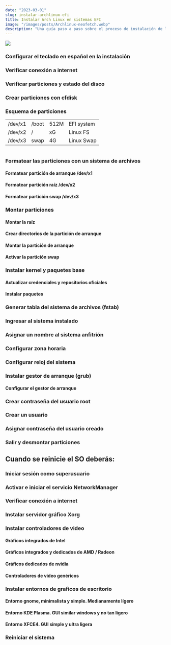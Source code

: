 ```yaml
---
date: "2023-03-01"
slug: instalar-archlinux-efi
title: Instalar Arch Linux en sistemas EFI
image: "/images/posts/Archlinux-neofetch.webp"
description: "Una guía paso a paso sobre el proceso de instalación de la distibución ArchLinux"
---
```



<img src="/images/posts/ArchLogo.webp" class="w-full rounded-md"/>


### Configurar el teclado en español en la instalación 

<Codebox text='$ loadkeys es' client:visible/>

### Verificar conexión a internet
<Codebox text='$ ping www.google.com' client:visible/>

### Verificar particiones y estado del disco

<Codebox text='$ lsblk' client:visible/> 

### Crear particiones con cfdisk
<Codebox text='$ cfdisk /dev/x' client:visible/>

### Esquema de particiones

| | | | |
|--------|-------------|------|----------------|
| /dev/x1| /boot       | 512M | EFI system     |
| /dev/x2| /           | xG   | Linux FS       |
| /dev/x3| swap        | 4G   | Linux Swap     |  
  
#
### Formatear las particiones con un sistema de archivos

#### Formatear partición de arranque /dev/x1
<Codebox text='$ mkfs.vfat -F32 /dev/x1' client:visible/>

#### Formatear partición raíz /dev/x2
<Codebox text='$ mkfs.ext4 /dev/x2' client:visible/>

#### Formatear partición swap /dev/x3
<Codebox text='$ mkswap /dev/x3' client:visible/>   

### Montar particiones

#### Montar la raíz 
<Codebox text='$ mount /dev/x2 /mnt' client:visible/> 

#### Crear directorios de la partición de arranque
<Codebox text='$ mkdir /mnt/boot' client:visible/>
<Codebox text='$ mkdir /mnt/boot/efi' client:visible/>

#### Montar la partición de arranque
<Codebox text='$ mount /dev/x1 /mnt/boot/efi' client:visible/>

#### Activar la partición swap    
<Codebox text='$ swapon /dev/x3' client:visible/>

### Instalar kernel y paquetes base

#### Actualizar credenciales y repositorios oficiales
<Codebox text='$ pacman -Sy archlinux-keyring' client:visible/>

#### Instalar paquetes
<Codebox text='$ pacstrap /mnt linux linux-firmware base base-devel grub dhcpcd networkmanager netctl wpa_supplicant dialog efibootmgr' client:visible/>

### Generar tabla del sistema de archivos (fstab)
<Codebox text='$ genfstab /mnt >> /mnt/etc/fstab' client:visible/>

### Ingresar al sistema instalado
<Codebox text='$ arch-chroot /mnt' client:visible/>

### Asignar un nombre al sistema anfitrión
<Codebox text='$ echo PC-Name > /etc/hostname' client:visible/>

### Configurar zona horaria
<Codebox text='$ ln -sf /usr/share/zoneinfo/Continente/Capital /etc/localtime' client:visible/>

### Configurar reloj del sistema
<Codebox text='$ hwclock -w' client:visible/>

### Instalar gestor de arranque (grub)
<Codebox text="$ grub-install --efi-directory=/boot/efi --bootloader-id='Arch Linux' --target=x86_64-efi" client:visible/>

#### Configurar el gestor de arranque
<Codebox text='$ grub-mkconfig -o /boot/grub/grub.cfg' client:visible/>

### Crear contraseña del usuario root
<Codebox text='$ passwd' client:visible/>

### Crear un usuario
<Codebox text='$ useradd -m Username' client:visible/>

### Asignar contraseña del usuario creado
<Codebox text='$ passwd Username' client:visible/> 

### Salir y desmontar particiones

<Codebox text='$ exit' client:visible/>
<Codebox text='$ umount -R /mnt' client:visible/>
<Codebox text='$ reboot' client:visible/>

## Cuando se reinicie el SO deberás:

### Iniciar sesión como superusuario
<Codebox text='$ su' client:visible/>
 
### Activar e iniciar el servicio NetworkManager

<Codebox text='$ systemctl start NetworkManager' client:visible/>
<Codebox text='$ systemctl enable NetworkManager' client:visible/>

### Verificar conexión a internet
<Codebox text='$ ping www.google.com' client:visible/>

### Instalar servidor gráfico Xorg
<Codebox text='$ pacman -S xorg' client:visible/>

### Instalar controladores de video

#### Gráficos integrados de Intel
<Codebox text='$ pacman -S xf86-video-intel intel-ucode' client:visible/>

#### Gráficos integrados y dedicados de AMD / Radeon
<Codebox text='$ pacman -S xf86-video-amdgpu' client:visible/>

#### Gráficos dedicados de nvidia 
<Codebox text='$ pacman -S xf86-video-nouveau ' client:visible/>

#### Controladores de video genéricos
<Codebox text='$ pacman -S mesa' client:visible/>

### Instalar entornos de graficos de escritorio

#### Entorno gnome, minimalista y simple. Medianamente lígero

<Codebox text='$ pacman -S gnome gdm' client:visible/>
<Codebox text='$ systemctl enable gdm'/>

#### Entorno KDE Plasma. GUI similar windows y no tan ligero

<Codebox text='$ pacman -S plasma-desktop kde-applications sddm sddm-kcm' client:visible/>
<Codebox text='$ systemctl enable sddm'/>

#### Entorno XFCE4. GUI simple y ultra ligera

<Codebox text='$ pacman -S xfce4 gdm xfce4-goodies' client:visible/>
<Codebox text='$ systemctl enable gdm'/>

### Reiniciar el sistema
<Codebox text='$ reboot' client:visible/>


  
